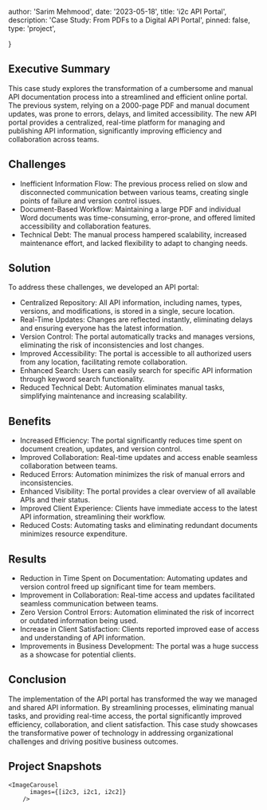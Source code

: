

  author: 'Sarim Mehmood',
  date: '2023-05-18',
  title: 'i2c API Portal',
  description:
    'Case Study: From PDFs to a Digital API Portal',
  pinned: false,
  type: 'project',

}


## Executive Summary

This case study explores the transformation of a cumbersome and manual API documentation process into a streamlined and efficient online portal. The previous system, relying on a 2000-page PDF and manual document updates, was prone to errors, delays, and limited accessibility. The new API portal provides a centralized, real-time platform for managing and publishing API information, significantly improving efficiency and collaboration across teams.

## Challenges

- Inefficient Information Flow: The previous process relied on slow and disconnected communication between various teams, creating single points of failure and version control issues.
- Document-Based Workflow: Maintaining a large PDF and individual Word documents was time-consuming, error-prone, and offered limited accessibility and collaboration features.
- Technical Debt: The manual process hampered scalability, increased maintenance effort, and lacked flexibility to adapt to changing needs.

## Solution

To address these challenges, we developed an API portal:

- Centralized Repository: All API information, including names, types, versions, and modifications, is stored in a single, secure location.
- Real-Time Updates: Changes are reflected instantly, eliminating delays and ensuring everyone has the latest information.
- Version Control: The portal automatically tracks and manages versions, eliminating the risk of inconsistencies and lost changes.
- Improved Accessibility: The portal is accessible to all authorized users from any location, facilitating remote collaboration.
- Enhanced Search: Users can easily search for specific API information through keyword search functionality.
- Reduced Technical Debt: Automation eliminates manual tasks, simplifying maintenance and increasing scalability.

## Benefits

- Increased Efficiency: The portal significantly reduces time spent on document creation, updates, and version control.
- Improved Collaboration: Real-time updates and access enable seamless collaboration between teams.
- Reduced Errors: Automation minimizes the risk of manual errors and inconsistencies.
- Enhanced Visibility: The portal provides a clear overview of all available APIs and their status.
- Improved Client Experience: Clients have immediate access to the latest API information, streamlining their workflow.
- Reduced Costs: Automating tasks and eliminating redundant documents minimizes resource expenditure.

## Results

- Reduction in Time Spent on Documentation: Automating updates and version control freed up significant time for team members.
- Improvement in Collaboration: Real-time access and updates facilitated seamless communication between teams.
- Zero Version Control Errors: Automation eliminated the risk of incorrect or outdated information being used.
- Increase in Client Satisfaction: Clients reported improved ease of access and understanding of API information.
- Improvements in Business Development: The portal was a huge success as a showcase for potential clients.

## Conclusion

The implementation of the API portal has transformed the way we managed and shared API information. By streamlining processes, eliminating manual tasks, and providing real-time access, the portal significantly improved efficiency, collaboration, and client satisfaction. This case study showcases the transformative power of technology in addressing organizational challenges and driving positive business outcomes.

## Project Snapshots

    <ImageCarousel
          images={[i2c3, i2c1, i2c2]}
        />

